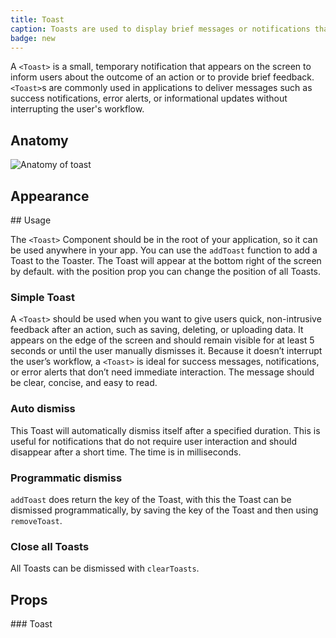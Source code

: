 ```yaml
---
title: Toast
caption: Toasts are used to display brief messages or notifications that appear temporarily on the screen.
badge: new
---
```


A `<Toast>` is a small, temporary notification that appears on the screen to inform users about the outcome of an action or to provide brief feedback. `<Toast>`s are commonly used in applications to deliver messages such as success notifications, error alerts, or informational updates without interrupting the user's workflow.

## Anatomy

<Image
  src="/toast/toast-anatomy.jpg"
  alt="Anatomy of toast"
  width={800}
  height={550}
  className="mx-auto block"
/>
## Appearance

<AppearanceDemo component={title} />

<AppearanceTable component={title} />
## Usage

The `<Toast>` Component should be in the root of your application, so it can be used anywhere in your app. You can use the `addToast` function to add a Toast to the Toaster. The Toast will appear at the bottom right of the screen by default. with the position prop you can change the position of all Toasts.

### Simple Toast

A `<Toast>` should be used when you want to give users quick, non-intrusive feedback after an action, such as saving, deleting, or uploading data. It appears on the edge of the screen and should remain visible for at least 5 seconds or until the user manually dismisses it. Because it doesn’t interrupt the user’s workflow, a `<Toast>` is ideal for success messages, notifications, or error alerts that don’t need immediate interaction. The message should be clear, concise, and easy to read.

<ComponentDemo file="./toast-simple.demo.tsx" />

### Auto dismiss

This Toast will automatically dismiss itself after a specified duration.
This is useful for notifications that do not require user interaction and should disappear after a short time. The time is in milliseconds.

<ComponentDemo file="./toast-auto-dismiss.demo.tsx" />

### Programmatic dismiss

`addToast` does return the key of the Toast, with this the Toast can be dismissed programmatically, by saving the key of the Toast and then using `removeToast`.

<ComponentDemo file="./toast-programmatic-dismiss.demo.tsx" />

### Close all Toasts

All Toasts can be dismissed with `clearToasts`.

<ComponentDemo file="./toast-close-all.demo.tsx" />

## Props

<StorybookHintMessage component={title} />
### Toast
<PropsTable component={title} />
